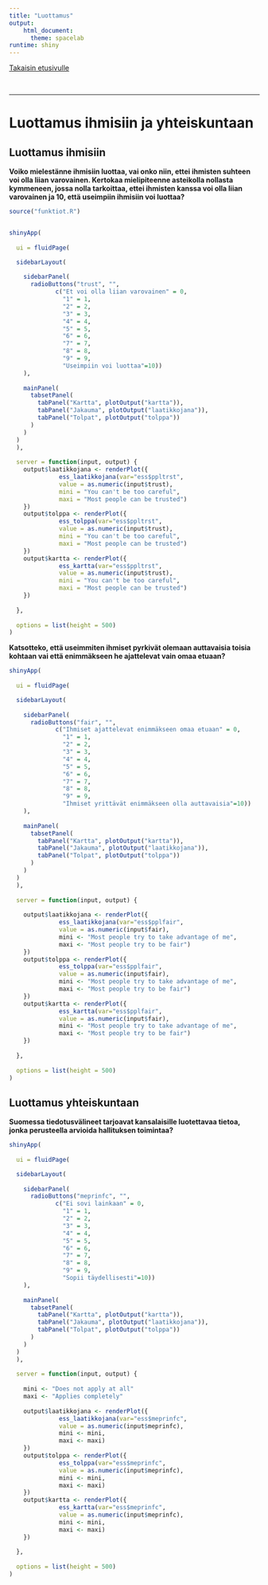 ```yaml
---
title: "Luottamus"
output: 
    html_document:
      theme: spacelab
runtime: shiny
---
```


[Takaisin etusivulle](https://okffi-science.github.io/avoin-suomi-2014)

</br>
<hr>


# Luottamus ihmisiin ja yhteiskuntaan


## Luottamus ihmisiin

**Voiko mielestänne ihmisiin luottaa, vai onko niin, ettei ihmisten suhteen voi olla liian varovainen. Kertokaa mielipiteenne asteikolla nollasta kymmeneen, jossa nolla tarkoittaa, ettei ihmisten kanssa voi olla liian varovainen ja 10, että useimpiin ihmisiin voi luottaa?**


```r
source("funktiot.R")


shinyApp(
  
  ui = fluidPage(

  sidebarLayout(
    
    sidebarPanel(
      radioButtons("trust", "",
             c("Et voi olla liian varovainen" = 0,
               "1" = 1,
               "2" = 2,
               "3" = 3,
               "4" = 4,
               "5" = 5,
               "6" = 6,
               "7" = 7,
               "8" = 8,
               "9" = 9,
               "Useimpiin voi luottaa"=10))
    ),
  
    mainPanel(
      tabsetPanel(
        tabPanel("Kartta", plotOutput("kartta")),
        tabPanel("Jakauma", plotOutput("laatikkojana")), 
        tabPanel("Tolpat", plotOutput("tolppa")) 
      )
    )
  )
  ),
  
  server = function(input, output) {
    output$laatikkojana <- renderPlot({
              ess_laatikkojana(var="ess$ppltrst",
              value = as.numeric(input$trust),
              mini = "You can't be too careful",
              maxi = "Most people can be trusted")
    })
    output$tolppa <- renderPlot({
              ess_tolppa(var="ess$ppltrst",
              value = as.numeric(input$trust),
              mini = "You can't be too careful",
              maxi = "Most people can be trusted")
    })
    output$kartta <- renderPlot({
              ess_kartta(var="ess$ppltrst",
              value = as.numeric(input$trust),
              mini = "You can't be too careful",
              maxi = "Most people can be trusted")
    })    
    
  },
  
  options = list(height = 500)
)
```


**Katsotteko, että useimmiten ihmiset pyrkivät olemaan auttavaisia toisia kohtaan vai että enimmäkseen he ajattelevat vain omaa etuaan?**


```r
shinyApp(
  
  ui = fluidPage(

  sidebarLayout(
    
    sidebarPanel(
      radioButtons("fair", "",
             c("Ihmiset ajattelevat enimmäkseen omaa etuaan" = 0,
               "1" = 1,
               "2" = 2,
               "3" = 3,
               "4" = 4,
               "5" = 5,
               "6" = 6,
               "7" = 7,
               "8" = 8,
               "9" = 9,
               "Ihmiset yrittävät enimmäkseen olla auttavaisia"=10))
    ),
  
    mainPanel(
      tabsetPanel(
        tabPanel("Kartta", plotOutput("kartta")),
        tabPanel("Jakauma", plotOutput("laatikkojana")), 
        tabPanel("Tolpat", plotOutput("tolppa")) 
      )
    )
  )
  ),
  
  server = function(input, output) {
    
    output$laatikkojana <- renderPlot({
              ess_laatikkojana(var="ess$pplfair",
              value = as.numeric(input$fair),
              mini <- "Most people try to take advantage of me",
              maxi <- "Most people try to be fair")
    })
    output$tolppa <- renderPlot({
              ess_tolppa(var="ess$pplfair",
              value = as.numeric(input$fair),
              mini <- "Most people try to take advantage of me",
              maxi <- "Most people try to be fair")
    })
    output$kartta <- renderPlot({
              ess_kartta(var="ess$pplfair",
              value = as.numeric(input$fair),
              mini <- "Most people try to take advantage of me",
              maxi <- "Most people try to be fair")
    })    
    
  },
  
  options = list(height = 500)
)
```

## Luottamus yhteiskuntaan

**Suomessa tiedotusvälineet tarjoavat kansalaisille luotettavaa tietoa, jonka perusteella arvioida hallituksen toimintaa?**


```r
shinyApp(
  
  ui = fluidPage(

  sidebarLayout(
    
    sidebarPanel(
      radioButtons("meprinfc", "",
             c("Ei sovi lainkaan" = 0,
               "1" = 1,
               "2" = 2,
               "3" = 3,
               "4" = 4,
               "5" = 5,
               "6" = 6,
               "7" = 7,
               "8" = 8,
               "9" = 9,
               "Sopii täydellisesti"=10))
    ),
  
    mainPanel(
      tabsetPanel(
        tabPanel("Kartta", plotOutput("kartta")),
        tabPanel("Jakauma", plotOutput("laatikkojana")), 
        tabPanel("Tolpat", plotOutput("tolppa")) 
      )
    )
  )
  ),
  
  server = function(input, output) {
    
    mini <- "Does not apply at all"
    maxi <- "Applies completely"
    
    output$laatikkojana <- renderPlot({
              ess_laatikkojana(var="ess$meprinfc",
              value = as.numeric(input$meprinfc),
              mini <- mini,
              maxi <- maxi)
    })
    output$tolppa <- renderPlot({
              ess_tolppa(var="ess$meprinfc",
              value = as.numeric(input$meprinfc),
              mini <- mini,
              maxi <- maxi)
    })
    output$kartta <- renderPlot({
              ess_kartta(var="ess$meprinfc",
              value = as.numeric(input$meprinfc),
              mini <- mini,
              maxi <- maxi)
    })    
    
  },
  
  options = list(height = 500)
)
```

